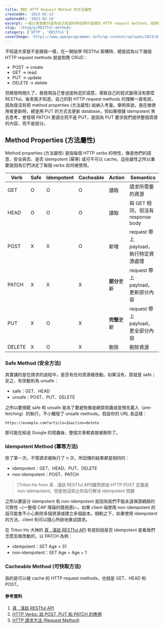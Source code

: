 ```yaml
---
title: 關於 HTTP Request Method 的方法屬性
createdAt: '2023-02-13'
updatedAt: '2023-02-14'
excerpt: 一直以來我都只認為自己知道何時該用什麼樣的 HTTP request methods，但詳細去了解他們的屬性後，才發現自己漏掉很多很重要的基本知識。
slug: '/blog/p/RESTful-methods'
category: ['HTTP', 'RESTful']
coverImage: 'https://www.openprogrammer.info/wp-content/uploads/2015/01/restful.gif'
---
```


不知道大家是不是跟我一樣，在一開始學 RESTful 架構時，總是認為以下幾個 HTTP request methods 就是對應 CRUD：

- POST → create
- GET → read
- PUT → update
- DELETE → delete

但開發時間久了，我發現自己會過度拘泥於語意，導致自己的程式變得沒有那麼 RESTful。後來我才知道，自己的對 HTTP request
methods 的理解一直有誤，因為我沒有把 method properties (方法屬性) 給納入考量。舉例來說，我在做使用者更新時，總是用
PUT 的方式去更新 database，但如果根據 idempotent 來去思考，會發現 PATCH 更適合而不是
PUT，是因為 PUT 要求我們提供整個資源的內容，而不是部分。

## Method Properties (方法屬性)

Method properties (方法屬性) 是指每個 HTTP verbs 的特性，像是他們的語意、安全與否、是否 idempotent (幂等) 或可不可以
cache。這些屬性之所以重要是因為它們決定了每個 verbs 如何被使用。

| Verb   | Safe | Idempotent | Cacheable | Action       | Semantics                              |
| ------ | ---- | ---------- | --------- | ------------ | -------------------------------------- |
| GET    | O    | O          | O         | 讀取         | 請求所需要的資源                       |
| HEAD   | O    | O          | O         | 讀取         | 與 GET 相同，但沒有 response body      |
| POST   | X    | X          | O         | 新增         | request 帶上 payload，執行特定資源處理 |
| PATCH  | X    | X          | X         | **部分**更新 | request 帶上 payload，更新部分內容     |
| PUT    | X    | O          | X         | **完整**更新 | request 帶上 payload，更全部分內容     |
| DELETE | X    | O          | X         | 刪除         | 刪除資源                               |

### Safe Method (安全方法)

其實講的是在請求的過程中，是否有任何資源被改動。如果沒有，那就是
safe；反之，有改動則為 unsafe：

- safe：GET、HEAD
- unsafe：POST、PUT、DELETE

之所以要規範 safe 和 unsafe 是為了要避免像是網頁爬蟲或是預先載入（pre-fetching）的執行，不小觸發了 unsafe
methods。假設你的 URL 長這樣：

```url
https://example.com?article=2&action=delete
```

那可能在經過 Google 的爬蟲後，整個文章都直接被刪除了。

### Idempotent Method (冪等方法)

除了第一次，不管請求被執行了 n 次，所回傳的結果都是相同的：

- idempotent：GET、HEAD、PUT、DELETE
- non-idempotent：POST、PATCH

> [Triton Ho from 真 . 淺談 RESTful API]雖然原始 HTTP POST 定義是 non-idempotent，但是他沒禁止你自行解決 idempotent 問題

之所以要區分 idempotent 和 non-idempotent 是因為我們不能永遠保證網路的可靠性 ~(一整個
CAP 理論的既視感)~，如果 client 端使用 non-idempotent
的話可能會不小心刪除多個資源或建立多個副本。相較之下，如果使用 idempotent 的方法，client
則可以隨心所欲地重試請求。

在 Triton Ho 大神的 [真 . 淺談 RESTful API](https://github.com/TritonHo/slides/blob/master/Taipei%202015-11%20talk/RESTful%20API%20Design-tw-2.0.pdf)
有提到說是否 idempotent 是看我們怎麼去做改動的，以 PATCH 為例：

- idempotent：SET Age = 31
- non-idempotent：SET Age = Age + 1

### Cacheable Method (可快取方法)

指的是可以被 cache 的 HTTP request methods，也就是 GET、HEAD 和 POST。

#### 參考資料

1. [真 . 淺談 RESTful API](https://github.com/TritonHo/slides/blob/master/Taipei%202015-11%20talk/RESTful%20API%20Design-tw-2.0.pdf)
2. [HTTP Verbs: 談 POST, PUT 和 PATCH 的應用](https://ihower.tw/blog/archives/6483#comments)
3. [HTTP 請求方法 (Request Method)](https://notfalse.net/43/http-request-method#-Method-Properties)
